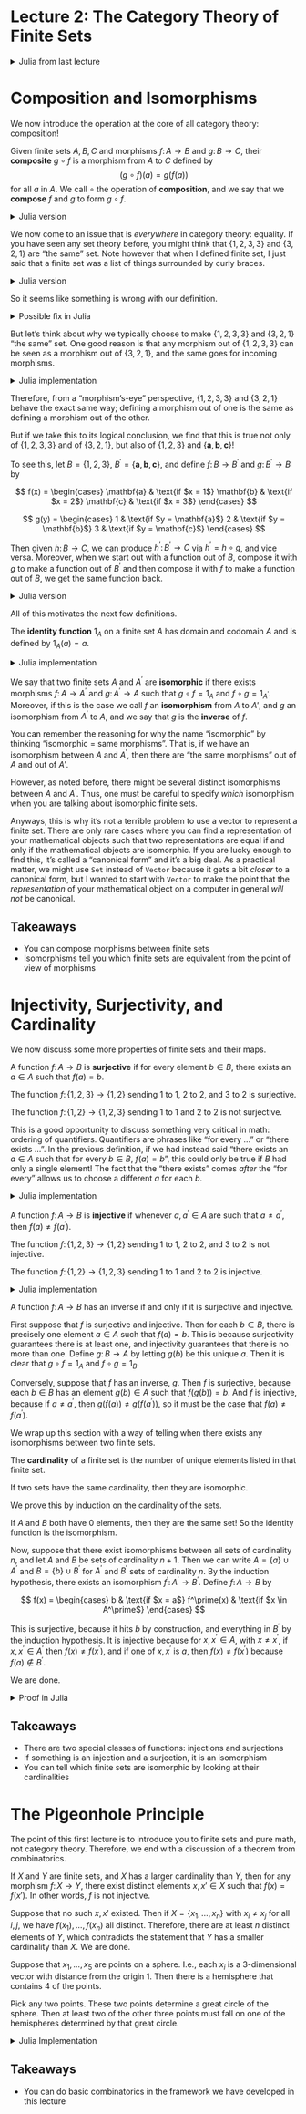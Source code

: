 # Lecture 2: The Category Theory of Finite Sets {.unnumbered}

<details>
<summary>
Julia from last lecture
</summary>

```julia
abstract type 𝔽 end

struct Vec𝔽 <: 𝔽
  elems::Vector{Any}
end

Base.:(∈)(a, A::Vec𝔽) = a ∈ A.elems

Base.iterate(A::Vec𝔽) = iterate(A.elems)
Base.iterate(A::Vec𝔽, k) = iterate(A.elems, k)
Base.length(A::Vec𝔽) = length(A.elems)

struct Int𝔽 <: 𝔽
  n::Int
end

Base.:(∈)(a, A::Int𝔽) = 1 <= a <= A.n

Base.iterate(A::Int𝔽) = iterate(1:A.n)
Base.iterate(A::Int𝔽, k) = iterate(1:A.n, k)

struct 𝔽Mor
  dom::𝔽
  codom::𝔽
  vals::Dict{Any,Any}
end

(f::𝔽Mor)(x) = f.vals[x]

struct Int𝔽Mor
  dom::Int𝔽
  codom::Int𝔽
  vals::Vector{Int}
end

(f::Int𝔽Mor)(i) = f.vals[i]
```
</details>

# Composition and Isomorphisms

We now introduce the operation at the core of all category theory: composition!

:::{.rmenv title=Definition}
Given finite sets $A,B,C$ and morphisms $f \colon A \to B$ and $g \colon B \to C$, their **composite** $g \circ f$ is a morphism from $A$ to $C$ defined by
$$ (g \circ f)(a) = g(f(a)) $$
for all $a$ in $A$. We call $\circ$ the operation of **composition**, and we say that we **compose** $f$ and $g$ to form $g \circ f$.
:::

<details>
<summary>
Julia version
</summary>

```julia
function compose(f::𝔽Mor, g::𝔽Mor)
  @assert f.codom == g.dom
  𝔽Mor(f.dom, g.codom, Dict(a => g(f(a)) for a in f.dom))
end
```

```julia
#| output: true
A,B,C = Vec𝔽([1,2,3]), Vec𝔽([:a,:b]), Vec𝔽(["s", "t"])
f = 𝔽Mor(A,B,Dict(1=>:a,2=>:a,3=>:b))
g = 𝔽Mor(B,C,Dict(:a=>"t",:b=>"s"))
compose(f,g).vals
```
</details>


We now come to an issue that is *everywhere* in category theory: equality. If you have seen any set theory before, you might think that $\{1,2,3,3\}$ and $\{3,2,1\}$ are "the same" set. Note however that when I defined finite set, I just said that a finite set was a list of things surrounded by curly braces.

<details>
<summary>
Julia version
</summary>
The equality between two different `Vec𝔽` is sensitive to ordering and duplicates.
```julia
#| output: true
A, A′ = Vec𝔽([1,2,3,3]), Vec𝔽([3,2,1])
A == A′
```
</details>

So it seems like something is wrong with our definition.


<details>
<summary>
Possible fix in Julia
</summary>

One way one might try to fix this would be by using `Set{Any}` instead of `Vector{Any}`. This certainly makes more of our Julia values equal.

```julia
struct Set𝔽
  elems::Set{Any}
end

Base.:(∈)(a, A::Set𝔽) = a ∈ A.elems

Base.iterate(A::Set𝔽) = iterate(A.elems)
Base.iterate(A::Set𝔽, k) = iterate(A.elems, k)
```
</details>

But let's think about why we typically choose to make $\{1,2,3,3\}$ and $\{3,2,1\}$ "the same" set. One good reason is that any morphism out of $\{1,2,3,3\}$ can be seen as a morphism out of $\{3,2,1\}$, and the same goes for incoming morphisms.

<details>
<summary>
Julia implementation
</summary>
With this code, we can change the domain of a morphism from `A` to `A′`, and vice versa, and the morphism remains valid.
```julia
convertAA′(f::𝔽Mor) = 𝔽Mor(A′,f.codom,f.vals)
convertA′A(f::𝔽Mor) = 𝔽Mor(A,f.codom,f.vals)
```
We could also change codomains in the same way.
</details>

Therefore, from a "morphism's-eye" perspective, $\{1,2,3,3\}$ and $\{3,2,1\}$ behave the exact same way; defining a morphism out of one is the same as defining a morphism out of the other.

But if we take this to its logical conclusion, we find that this is true not only of $\{1,2,3,3\}$ and of $\{3,2,1\}$, but also of $\{1,2,3\}$ and $\{\mathbf{a},\mathbf{b},\mathbf{c}\}$!

To see this, let $B = \{1,2,3\}$, $B^\prime = \{\mathbf{a}, \mathbf{b}, \mathbf{c}\}$, and define $f \colon B \to B^\prime$ and $g \colon B^\prime \to B$ by

$$ f(x) = \begin{cases}
  \mathbf{a} & \text{if $x = 1$}
  \mathbf{b} & \text{if $x = 2$}
  \mathbf{c} & \text{if $x = 3$}
\end{cases} $$

$$ g(y) = \begin{cases}
  1 & \text{if $y = \mathbf{a}$}
  2 & \text{if $y = \mathbf{b}$}
  3 & \text{if $y = \mathbf{c}$}
\end{cases} $$

Then given $h \colon B \to C$, we can produce $h^\prime \colon B^\prime \to C$ via $h^\prime = h \circ g$, and vice versa. Moreover, when we start out with a function out of $B$, compose it with $g$ to make a function out of $B^\prime$ and then compose it with $f$ to make a function out of $B$, we get the same function back.

<details>
<summary>
Julia version
</summary>
Specifically, we can do the following.

```julia
B, B′ = Vec𝔽([1,2,3]), Vec𝔽([:a,:b,:c])
f = 𝔽Mor(B, B′, Dict(1 => :a, 2 => :b, 3 => :c))
g = 𝔽Mor(B′, B, Dict(:a => 1, :b => 2, :c => 3))
convertBB′(h::𝔽Mor) = compose(g,h)
convertB′B(h::𝔽Mor) = compose(f,h)
```
</details>

All of this motivates the next few definitions.

:::{.rmenv title=Definition}
The **identity function** $1_A$ on a finite set $A$ has domain and codomain $A$ and is defined by $1_A(a) = a$.
:::

<details>
<summary>
Julia implementation
</summary>
```julia
identity(A::𝔽) = 𝔽Mor(A, A, Dict(a => a for a in A))
```
</details>

:::{.rmenv title=Definition}
We say that two finite sets $A$ and $A^\prime$ are **isomorphic** if there exists morphisms $f \colon A \to A^\prime$ and $g \colon A^\prime \to A$ such that $g \circ f = 1_{A}$ and $f \circ g = 1_{A^\prime}$. Moreover, if this is the case we call $f$ an **isomorphism** from $A$ to $A\prime$, and $g$ an isomorphism from $A^\prime$ to $A$, and we say that $g$ is the **inverse** of $f$.
:::

You can remember the reasoning for why the name "isomorphic" by thinking "isomorphic = same morphisms". That is, if we have an isomorphism between $A$ and $A^\prime$, then there are "the same morphisms" out of $A$ and out of $A\prime$.

However, as noted before, there might be several distinct isomorphisms between $A$ and $A^\prime$. Thus, one must be careful to specify *which* isomorphism when you are talking about isomorphic finite sets.

Anyways, this is why it's not a terrible problem to use a vector to represent a finite set. There are only rare cases where you can find a representation of your mathematical objects such that two representations are equal if and only if the mathematical objects are isomorphic. If you are lucky enough to find this, it's called a "canonical form" and it's a big deal. As a practical matter, we might use `Set` instead of `Vector` because it gets a bit *closer* to a canonical form, but I wanted to start with `Vector` to make the point that the *representation* of your mathematical object on a computer in general *will not* be canonical.

## Takeaways

- You can compose morphisms between finite sets
- Isomorphisms tell you which finite sets are equivalent from the point of view of morphisms

# Injectivity, Surjectivity, and Cardinality

We now discuss some more properties of finite sets and their maps.

:::{.rmenv title=Definition}
A function $f \colon A \to B$ is **surjective** if for every element $b \in B$, there exists an $a \in A$ such that $f(a) = b$.
:::

:::{.rmenv title=Example}
The function $f \colon \{1,2,3\} \to \{1,2\}$ sending 1 to 1, 2 to 2, and 3 to 2 is surjective.
:::

:::{.rmenv title=Example}
The function $f \colon \{1,2\} \to \{1,2,3\}$ sending 1 to 1 and 2 to 2 is not surjective.
:::

This is a good opportunity to discuss something very critical in math: ordering of quantifiers. Quantifiers are phrases like "for every ..." or "there exists ...". In the previous definition, if we had instead said "there exists an $a \in A$ such that for every $b \in B$, $f(a) = b$", this could only be true if $B$ had only a single element! The fact that the "there exists" comes *after* the "for every" allows us to choose a different $a$ for each $b$.

<details>
<summary>
Julia implementation
</summary>
```julia
#| output: true
function is_surjective(f::𝔽Mor)
  seen = Set([f(x) for x in f.dom])
  all(y ∈ seen for y in f.codom)
end

is_surjective(𝔽Mor(
  Vec𝔽([1,2,3]),
  Vec𝔽([1,2]),
  Dict(1 => 1, 2 => 2, 3 => 2)
))
```
</details>

:::{.rmenv title=Definition}
A function $f \colon A \to B$ is **injective** if whenever $a,a^{\prime} \in A$ are such that $a \neq a^{\prime}$, then $f(a) \neq f(a^{\prime})$.
:::

:::{.rmenv title=Example}
The function $f \colon \{1,2,3\} \to \{1,2\}$ sending 1 to 1, 2 to 2, and 3 to 2 is not injective.
:::

:::{.rmenv title=Example}
The function $f \colon \{1,2\} \to \{1,2,3\}$ sending 1 to 1 and 2 to 2 is injective.
:::

<details>
<summary>
Julia implementation
</summary>
```julia
#| output: true
function is_injective(f::𝔽Mor)
  length(unique!(collect(f.dom))) ==
    length(unique!([f(x) for x in f.dom]))
end

is_injective(𝔽Mor(
  Vec𝔽([1,2,3]),
  Vec𝔽([1,2]),
  Dict(1 => 1, 2 => 2, 3 => 2)
))
```
</details>

:::{.rmenv title=Theorem}
A function $f \colon A \to B$ has an inverse if and only if it is surjective and injective.
:::

:::{.proof}
First suppose that $f$ is surjective and injective. Then for each $b \in B$, there is precisely one element $a \in A$ such that $f(a) = b$. This is because surjectivity guarantees there is at least one, and injectivity guarantees that there is no more than one. Define $g \colon B \to A$ by letting $g(b)$ be this unique $a$. Then it is clear that $g \circ f = 1_{A}$ and $f \circ g = 1_B$.

Conversely, suppose that $f$ has an inverse, $g$. Then $f$ is surjective, because each $b \in B$ has an element $g(b) \in A$ such that $f(g(b)) = b$. And $f$ is injective, because if $a \neq a^\prime$, then $g(f(a)) \neq g(f(a^{\prime}))$, so it must be the case that $f(a) \neq f(a^{\prime})$.
:::

We wrap up this section with a way of telling when there exists any isomorphisms between two finite sets.

:::{.rmenv title=Definition}
The **cardinality** of a finite set is the number of unique elements listed in that finite set.
:::

:::{.rmenv title=Theorem}
If two sets have the same cardinality, then they are isomorphic.
:::

:::{.proof}
We prove this by induction on the cardinality of the sets.

If $A$ and $B$ both have $0$ elements, then they are the same set! So the identity function is the isomorphism.

Now, suppose that there exist isomorphisms between all sets of cardinality $n$, and let $A$ and $B$ be sets of cardinality $n+1$. Then we can write $A = \{a\} \cup A^\prime$ and $B = \{b\} \cup B^\prime$ for $A^\prime$ and $B^\prime$ sets of cardinality $n$. By the induction hypothesis, there exists an isomorphism $f^{\prime} \colon A^\prime \to B^\prime$. Define $f \colon A \to B$ by

$$ f(x) = \begin{cases}
  b & \text{if $x = a$}
  f^\prime(x) & \text{if $x \in A^\prime$}
\end{cases} $$

This is surjective, because it hits $b$ by construction, and everything in $B^\prime$ by the induction hypothesis. It is injective because for $x, x^\prime \in A$, with $x \neq x^\prime$, if $x, x^\prime \in A^\prime$ then $f(x) \neq f(x^\prime)$, and if one of $x, x^\prime$ is $a$, then $f(x) \neq f(x^\prime)$ because $f(a) \notin B^\prime$.

We are done.
:::

<details>
<summary>
Proof in Julia
</summary>
```julia
function find_isomorphism(A::𝔽, B::𝔽)
  # Deduplicate the finite sets, and fix an ordering
  A_vec, B_vec = unique!.([Any[A...], Any[B...]])

  @assert length(A_vec) == length(B_vec)
  n = length(A_vec)

  𝔽Mor(A, B, Dict(A_vec[i] => B_vec[i] for i in 1:n))
end
```

```julia
#| output: true
find_isomorphism(Vec𝔽([:c, :b, :a, :b]), Int𝔽(3)).vals
```
</details>

## Takeaways

- There are two special classes of functions: injections and surjections
- If something is an injection and a surjection, it is an isomorphism
- You can tell which finite sets are isomorphic by looking at their cardinalities

# The Pigeonhole Principle

The point of this first lecture is to introduce you to finite sets and pure math, not category theory. Therefore, we end with a discussion of a theorem from combinatorics.

:::{.rmenv title=Theorem}
If $X$ and $Y$ are finite sets, and $X$ has a larger cardinality than $Y$, then for any morphism $f \colon X \to Y$, there exist distinct elements $x, x' \in X$ such that $f(x) = f(x')$. In other words, $f$ is not injective.
:::

:::{.proof}
Suppose that no such $x,x'$ existed. Then if $X = \{x_1,\ldots,x_n\}$ with $x_i \neq x_j$ for all $i,j$, we have $f(x_1),\ldots,f(x_n)$ all distinct. Therefore, there are at least $n$ distinct elements of $Y$, which contradicts the statement that $Y$ has a smaller cardinality than $X$. We are done.
:::

:::{.rmenv title=Example}
Suppose that $x_1,\ldots,x_5$ are points on a sphere. I.e., each $x_i$ is a 3-dimensional vector with distance from the origin 1. Then there is a hemisphere that contains 4 of the points.
:::

:::{.proof}
Pick any two points. These two points determine a great circle of the sphere. Then at least two of the other three points must fall on one of the hemispheres determined by that great circle.
:::

<details>
<summary>
Julia Implementation
</summary>
```julia
function pigeonhole(f::𝔽Mor)
  @assert length(unique!([f.dom...])) > length(unique!([f.codom...]))
  holes = Dict(y => Any[] for y in f.codom)
  for pigeon in f.dom
    push!(holes[f(pigeon)], pigeon)
  end
  for hole in holes
    if length(hole) > 1
      return hole
    end
  end
end
```
</details>

## Takeaways

- You can do basic combinatorics in the framework we have developed in this lecture
